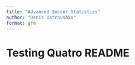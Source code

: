 ```yaml
---
title: "Advanced Soccer Statistics"
author: "Denis Ostroushko"
format: gfm
---
```


# Testing Quatro README